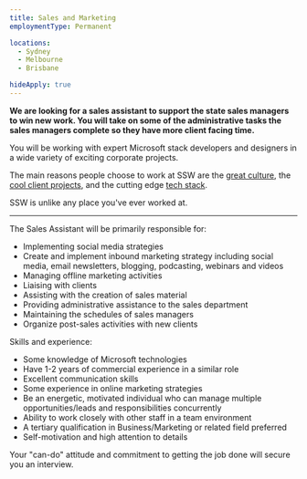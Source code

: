```yaml
---
title: Sales and Marketing
employmentType: Permanent

locations: 
  - Sydney
  - Melbourne
  - Brisbane

hideApply: true
---
```

        
**We are looking for a sales assistant to support the state sales managers to win new work. You will take on some of the administrative tasks the sales managers complete so they have more client facing time.**


You will be working with expert Microsoft stack developers and designers in a wide variety of exciting corporate projects.  

The main reasons people choose to work at SSW are the [great culture](https://www.ssw.com.au/company/culture), the [cool client projects](https://www.ssw.com.au/company/clients), and the cutting edge [tech stack](https://www.ssw.com.au/consulting).  

SSW is unlike any place you've ever worked at.

---

The Sales Assistant will be primarily responsible for:

* Implementing social media strategies
* Create and implement inbound marketing strategy including social media, email newsletters, blogging, podcasting, webinars and videos
* Managing offline marketing activities
* Liaising with clients
* Assisting with the creation of sales material
* Providing administrative assistance to the sales department
* Maintaining the schedules of sales managers
* Organize post-sales activities with new clients

Skills and experience:

* Some knowledge of Microsoft technologies
* Have 1-2 years of commercial experience in a similar role
* Excellent communication skills
* Some experience in online marketing strategies
* Be an energetic, motivated individual who can manage multiple opportunities/leads and responsibilities concurrently
* Ability to work closely with other staff in a team environment
* A tertiary qualification in Business/Marketing or related field preferred
* Self-motivation and high attention to details

Your "can-do" attitude and commitment to getting the job done will secure you an interview.

